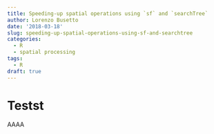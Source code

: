 ```yaml
---
title: Speeding-up spatial operations using `sf` and `searchTree`
author: Lorenzo Busetto
date: '2018-03-18'
slug: speeding-up-spatial-operations-using-sf-and-searchtree
categories:
  - R
  - spatial processing
tags:
  - R
draft: true
---
```


# Testst

AAAA

